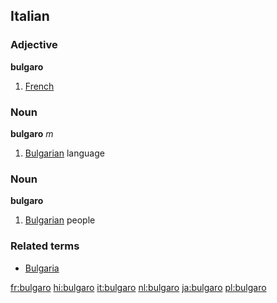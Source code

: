 ==Italian==
===Adjective===
'''bulgaro'''

# [[French]]

===Noun===
'''bulgaro''' ''m''

# [[Bulgarian]] language

===Noun===
'''bulgaro'''

# [[Bulgarian]] people

===Related terms===
*[[Bulgaria]]

[[fr:bulgaro]]
[[hi:bulgaro]]
[[it:bulgaro]]
[[nl:bulgaro]]
[[ja:bulgaro]]
[[pl:bulgaro]]